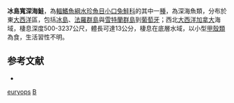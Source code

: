 {{Speciesbox 
| image = Bathylagus euryops.jpg
| image_caption = 冰島寬深海鮭
| status = NE
| status_system = IUCN3.1
| taxon = Bathylagus euryops 
| authority =  [[Goode_&_Bean|Goode & Bean]], 1896
| synonyms = *''Bathylagus benedicti'', Goode & Bean, 1896
}}

'''冰島寬深海鮭'''，為[[輻鰭魚綱|輻鰭魚綱]][[水珍魚目|水珍魚目]][[小口兔鮭科|小口兔鮭科]]的其中一[[種|種]]，為深海魚類，分布於東[[大西洋|大西洋]]區，包括[[冰島|冰島]]、[[法羅群島|法羅群島]]與[[雪特蘭群島|雪特蘭群島]]到[[葡萄牙|葡萄牙]]；西北[[大西洋|大西洋]][[加拿大|加拿大]]海域，棲息深度500-3237公尺，體長可達13公分，棲息在底層水域，以小型[[甲殼類|甲殼類]]為食，生活習性不明。

==参考文献==
*{{FishBase_species|genus=Bathylagus|species=euryops|year=2015|month=8}}

{{Taxonbar|from=Q972100}}

[[Category:深海鮭屬|euryops]]
[[Category:1896年描述的鱼类|B]]